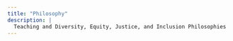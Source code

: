 ```yaml
---
title: "Philosophy"
description: |
  Teaching and Diversity, Equity, Justice, and Inclusion Philosophies
---
```



